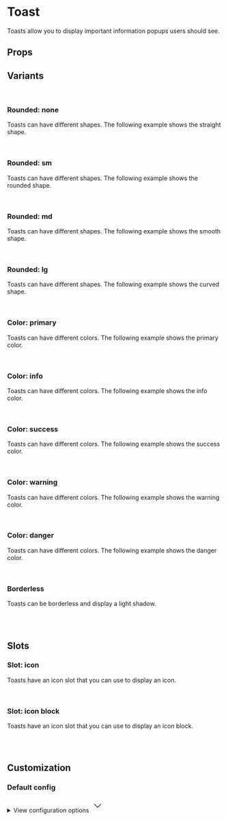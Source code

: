 
<Meta of={ToastStories} />

# Toast

Toasts allow you to display important information popups users should see.

<Primary />

## Props

<Controls />

## Variants

<br />

### Rounded: none

Toasts can have different shapes. The following example shows the straight shape.

<div className="bg-slate-100 dark:bg-slate-900 p-6 rounded-sm">
  <Story of={ToastStories.Straight} />
</div>

<br />

### Rounded: sm

Toasts can have different shapes. The following example shows the rounded shape.

<div className="bg-slate-100 dark:bg-slate-900 p-6 rounded-sm">
  <Story of={ToastStories.Rounded} />
</div>

<br />

### Rounded: md

Toasts can have different shapes. The following example shows the smooth shape.

<div className="bg-slate-100 dark:bg-slate-900 p-6 rounded-sm">
  <Story of={ToastStories.Smooth} />
</div>

<br />

### Rounded: lg

Toasts can have different shapes. The following example shows the curved shape.

<div className="bg-slate-100 dark:bg-slate-900 p-6 rounded-sm">
  <Story of={ToastStories.Curved} />
</div>

<br />

### Color: primary

Toasts can have different colors. The following example shows the primary color.

<div className="bg-slate-100 dark:bg-slate-900 p-6 rounded-sm">
  <Story of={ToastStories.Primary} />
</div>

<br />

### Color: info

Toasts can have different colors. The following example shows the info color.

<div className="bg-slate-100 dark:bg-slate-900 p-6 rounded-sm">
  <Story of={ToastStories.Info} />
</div>

<br />

### Color: success

Toasts can have different colors. The following example shows the success color.

<div className="bg-slate-100 dark:bg-slate-900 p-6 rounded-sm">
  <Story of={ToastStories.Success} />
</div>

<br />

### Color: warning

Toasts can have different colors. The following example shows the warning color.

<div className="bg-slate-100 dark:bg-slate-900 p-6 rounded-sm">
  <Story of={ToastStories.Warning} />
</div>

<br />

### Color: danger

Toasts can have different colors. The following example shows the danger color.

<div className="bg-slate-100 dark:bg-slate-900 p-6 rounded-sm">
  <Story of={ToastStories.Danger} />
</div>

<br />

### Borderless

Toasts can be borderless and display a light shadow.

<div className="flex items-end gap-2 border border-muted-200 dark:border-muted-800 bg-white dark:bg-slate-900 p-6 rounded-sm">
  <Story of={ToastStories.SlotIconBlockBorderless} />
</div>

<br />
<br />

## Slots

### Slot: icon

Toasts have an icon slot that you can use to display an icon.

<div className="bg-slate-100 dark:bg-slate-900 p-6 rounded-sm">
  <Story of={ToastStories.SlotIcon} />
</div>

<br />

### Slot: icon block

Toasts have an icon slot that you can use to display an icon block.

<div className="bg-slate-100 dark:bg-slate-900 p-6 rounded-sm">
  <Story of={ToastStories.SlotIconBlock} />
</div>

<br />
<br />

## Customization

### Default config

<div className="relative">
  <details className="relative bg-slate-50 border border-slate-200 rounded-lg p-4 [&>summary>svg]:open:-rotate-180">
    <summary className="list-none cursor-pointer">
      <span className="font-sans text-slate-500">View configuration options</span>
      <svg
        className="w-5 h-5 text-slate-500 absolute top-5 end-4 transition-transform duration-300"
        xmlns="http://www.w3.org/2000/svg"
        width="32"
        height="32"
        viewBox="0 0 24 24"
      >
        <path
          fill="none"
          stroke="currentColor"
          strokeLinecap="round"
          strokeLinejoin="round"
          strokeWidth="2"
          d="m6 9l6 6l6-6"
        />
      </svg>
    </summary>

    <div className="!mt-4">
      <pre >
        {JSON.stringify(defaultConfig, null, 2)}
      </pre>
    </div>

  </details>
</div>